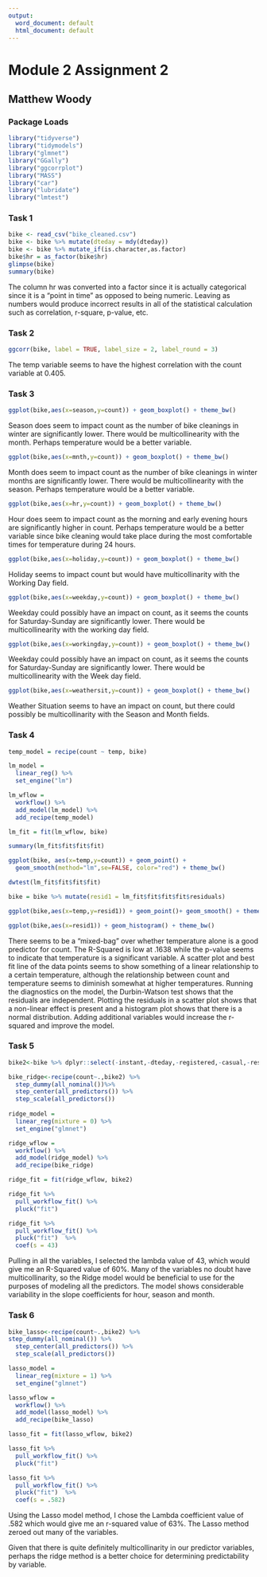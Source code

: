 ---
output:
  word_document: default
  html_document: default
---
# Module 2 Assignment 2
## Matthew Woody


### Package Loads
```{r package_loads, message=FALSE,warning=FALSE}
library("tidyverse")
library("tidymodels")
library("glmnet")
library("GGally")
library("ggcorrplot")
library("MASS")
library("car")
library("lubridate")
library("lmtest")
```


### Task 1
```{r data_conversion,message=FALSE,warning=FALSE,results=FALSE}
bike <- read_csv("bike_cleaned.csv")
bike <- bike %>% mutate(dteday = mdy(dteday))
bike <- bike %>% mutate_if(is.character,as.factor)
bike$hr = as_factor(bike$hr)
glimpse(bike)
summary(bike)
```


The column hr was converted into a factor since it is actually categorical since it is a "point in time" as opposed to being numeric. Leaving as numbers would produce incorrect results in all of the statistical calculation such as correlation, r-square, p-value, etc.


### Task 2
```{r correlations,message=FALSE,warning=FALSE}
ggcorr(bike, label = TRUE, label_size = 2, label_round = 3)
```


The temp variable seems to have the highest correlation with the count variable at 0.405.


### Task 3
```{r boxplotseason,message=FALSE,warning=FALSE}
ggplot(bike,aes(x=season,y=count)) + geom_boxplot() + theme_bw()
```


Season does seem to impact count as the number of bike cleanings in winter are significantly lower.  There would be multicollinearity with the month.  Perhaps temperature would be a better variable.


```{r boxplotmnth,message=FALSE,warning=FALSE}
ggplot(bike,aes(x=mnth,y=count)) + geom_boxplot() + theme_bw()
```


Month does seem to impact count as the number of bike cleanings in winter months are significantly lower.  There would be multicollinearity with the season.  Perhaps temperature would be a better variable.


```{r boxplothr,message=FALSE,warning=FALSE}
ggplot(bike,aes(x=hr,y=count)) + geom_boxplot() + theme_bw()
```


Hour does seem to impact count as the morning and early evening hours are significantly higher in count.  Perhaps temperature would be a better variable since bike cleaning would take place during the most comfortable times for temperature during 24 hours.


```{r boxplotholiday,message=FALSE,warning=FALSE}
ggplot(bike,aes(x=holiday,y=count)) + geom_boxplot() + theme_bw()
```


Holiday seems to impact count but would have multicollinarity with the Working Day field.


```{r boxplotweekday,message=FALSE,warning=FALSE}
ggplot(bike,aes(x=weekday,y=count)) + geom_boxplot() + theme_bw()
```


Weekday could possibly have an impact on count, as it seems the counts for Saturday-Sunday are significantly lower.  There would be multicollinearity with the working day field.


```{r boxplotworkingday,message=FALSE,warning=FALSE}
ggplot(bike,aes(x=workingday,y=count)) + geom_boxplot() + theme_bw()
```


Weekday could possibly have an impact on count, as it seems the counts for Saturday-Sunday are significantly lower.  There would be multicollinearity with the Week day field.


```{r boxplotweathersit,message=FALSE,warning=FALSE}
ggplot(bike,aes(x=weathersit,y=count)) + geom_boxplot() + theme_bw()
```


Weather Situation seems to have an impact on count, but there could possibly be multicollinarity with the Season and Month fields.


### Task 4

```{r temp_model}
temp_model = recipe(count ~ temp, bike)

lm_model = 
  linear_reg() %>% 
  set_engine("lm") 

lm_wflow = 
  workflow() %>% 
  add_model(lm_model) %>% 
  add_recipe(temp_model)

lm_fit = fit(lm_wflow, bike)

summary(lm_fit$fit$fit$fit)

ggplot(bike, aes(x=temp,y=count)) + geom_point() + 
  geom_smooth(method="lm",se=FALSE, color="red") + theme_bw()

```
```{r}
dwtest(lm_fit$fit$fit$fit)

bike = bike %>% mutate(resid1 = lm_fit$fit$fit$fit$residuals) 

ggplot(bike,aes(x=temp,y=resid1)) + geom_point()+ geom_smooth() + theme_bw()

ggplot(bike,aes(x=resid1)) + geom_histogram() + theme_bw()
```


There seems to be a "mixed-bag" over whether temperature alone is a good predictor for count.  The R-Squared is low at .1638 while the p-value seems to indicate that temperature is a significant variable. A scatter plot and best fit line of the data points seems to show something of a linear relationship to a certain temperature, although the relationship between count and temperature seems to diminish somewhat at higher temperatures.  Running the diagnostics on the model, the Durbin-Watson test shows that the residuals are independent.  Plotting the residuals in a scatter plot shows that a non-linear effect is present and a histogram plot shows that there is a normal distribution.  Adding additional variables would increase the r-squared and improve the model.



### Task 5
```{r}
bike2<-bike %>% dplyr::select(-instant,-dteday,-registered,-casual,-resid1)

bike_ridge<-recipe(count~.,bike2) %>%
  step_dummy(all_nominal())%>%
  step_center(all_predictors()) %>% 
  step_scale(all_predictors()) 
  
ridge_model = 
  linear_reg(mixture = 0) %>% 
  set_engine("glmnet") 

ridge_wflow = 
  workflow() %>% 
  add_model(ridge_model) %>% 
  add_recipe(bike_ridge)

ridge_fit = fit(ridge_wflow, bike2)
```

```{r}
ridge_fit %>%
  pull_workflow_fit() %>%
  pluck("fit")
```

```{r}
ridge_fit %>%
  pull_workflow_fit() %>%
  pluck("fit")  %>% 
  coef(s = 43) 
```

Pulling in all the variables, I selected the lambda value of 43, which would give me an R-Squared value of 60%.  Many of the variables no doubt have multicollinarity, so the Ridge model would be beneficial to use for the purposes of modeling all the predictors.  The model shows considerable variability in the slope coefficients for hour, season and month.   


### Task 6
```{r}
bike_lasso<-recipe(count~.,bike2) %>%
step_dummy(all_nominal()) %>% 
  step_center(all_predictors()) %>% 
  step_scale(all_predictors())

lasso_model =
  linear_reg(mixture = 1) %>% 
  set_engine("glmnet")

lasso_wflow = 
  workflow() %>% 
  add_model(lasso_model) %>% 
  add_recipe(bike_lasso)

lasso_fit = fit(lasso_wflow, bike2)
```

```{r}
lasso_fit %>%
  pull_workflow_fit() %>%
  pluck("fit")
```

```{r}
lasso_fit %>%
  pull_workflow_fit() %>%
  pluck("fit")  %>% 
  coef(s = .582)
```

Using the Lasso model method, I chose the Lambda coefficient value of .582 which would give me an r-squared value of 63%.  The Lasso method zeroed out many of the variables.


Given that there is quite definitely multicollinarity in our predictor variables, perhaps the ridge method is a better choice for determining predictability by variable.  
